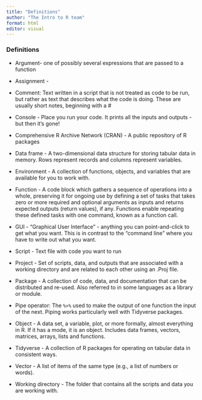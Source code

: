 ```yaml
---
title: "Definitions"
author: "The Intro to R team"
format: html
editor: visual
---
```


### Definitions

-   Argument- one of possibly several expressions that are passed to a function

-   Assignment -

-   Comment: Text written in a script that is not treated as code to be run, but rather as text that describes what the code is doing. These are usually short notes, beginning with a \#

-   Console - Place you run your code. It prints all the inputs and outputs - but then it's gone!

-   Comprehensive R Archive Network (CRAN) - A public repository of R packages

-   Data frame - A two-dimensional data structure for storing tabular data in memory. Rows represent records and columns represent variables.

-   Environment - A collection of functions, objects, and variables that are available for you to work with.

-   Function - A code block which gathers a sequence of operations into a whole, preserving it for ongoing use by defining a set of tasks that takes zero or more required and optional arguments as inputs and returns expected outputs (return values), if any. Functions enable repeating these defined tasks with one command, known as a function call.

-   GUI - "Graphical User Interface" - anything you can point-and-click to get what you want. This is in contrast to the "command line" where you have to write out what you want.

-   Script - Text file with code you want to run

-   Project - Set of scripts, data, and outputs that are associated with a working directory and are related to each other using an .Proj file.

-   Package - A collection of code, data, and documentation that can be distributed and re-used. Also referred to in some languages as a library or module.

-   Pipe operator: The `%>%` used to make the output of one function the input of the next. Piping works particularly well with Tidyverse packages.

-   Object - A data set, a variable, plot, or more formally, almost everything in R. If it has a mode, it is an object. Includes data frames, vectors, matrices, arrays, lists and functions.

-   Tidyverse - A collection of R packages for operating on tabular data in consistent ways.

-   Vector - A list of items of the same type (e.g., a list of numbers or words).

-   Working directory - The folder that contains all the scripts and data you are working with.
